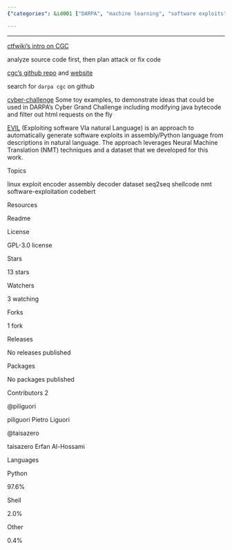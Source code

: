 ```yaml
---
{"categories": &id001 ["DARPA", "machine learning", "software exploits", "assembly", "Python", "Neural Machine Translation", "natural language descriptions"], "category": "Machine Learning", "date": "2022-12-07 06:39:45", "description": "The DARPA competition utilizes machine learning to generate software exploits in assembly and Python using Neural Machine Translation for natural language descriptions. This includes modifying Java bytecode and filtering HTML requests.", "tags": *id001, "title": "Cyber Grand Challenge DARPA machine automated cyber attack"}

---
```


------

[ctfwiki's intro on CGC](https://ctf-wiki.org/introduction/cgc/)

analyze source code first, then plan attack or fix code

[cgc's github repo](https://github.com/CyberGrandChallenge) and [website](http://cybergrandchallenge.com/)

search for `darpa cgc` on github

[cyber-challenge](https://github.com/jamespic/cyber-challenge) Some toy examples, to demonstrate ideas that could be used in DARPA's Cyber Grand Challenge including modifying java bytecode and filter out html requests on the fly

[EVIL](https://github.com/dessertlab/EVIL) (Exploiting software VIa natural Language) is an approach to automatically generate software exploits in assembly/Python language from descriptions in natural language. The approach leverages Neural Machine Translation (NMT) techniques and a dataset that we developed for this work.

Topics

linux exploit encoder assembly decoder dataset seq2seq shellcode nmt software-exploitation codebert

Resources

Readme

License

GPL-3.0 license

Stars

13 stars

Watchers

3 watching

Forks

1 fork

Releases

No releases published

Packages

No packages published

Contributors 2

@piliguori

piliguori Pietro Liguori

@taisazero

taisazero Erfan Al-Hossami

Languages

Python

97.6%

Shell

2.0%

Other

0.4%

